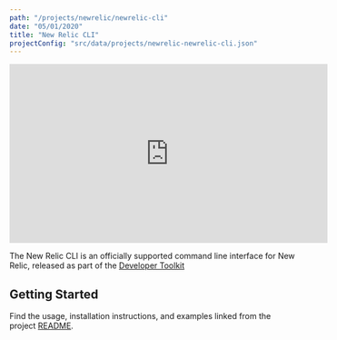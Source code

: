 ```yaml
---
path: "/projects/newrelic/newrelic-cli"
date: "05/01/2020"
title: "New Relic CLI"
projectConfig: "src/data/projects/newrelic-newrelic-cli.json"
---
```


<div className="responsive-video">
  <iframe width="560" height="315" src="https://www.youtube.com/embed/g00AeKlECZA" frameborder="0" allow="accelerometer; autoplay; encrypted-media; gyroscope; picture-in-picture" allowfullscreen></iframe>
</div>

The New Relic CLI is an officially supported command line interface for New Relic, released as part of the [Developer Toolkit](https://newrelic.github.io/developer-toolkit/)


## Getting Started

Find the usage, installation instructions, and examples linked from the project [README](https://github.com/newrelic/newrelic-cli).
